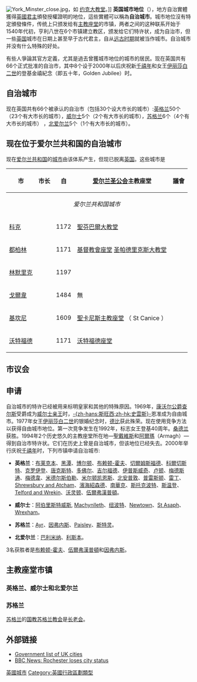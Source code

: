 {{update|time=2013-12-26}}
{{otheruses4|地位的歷史|列表|英國城市列表}}
{{NoteTA
<!---England cities--->
|1=zh-cn:伯明翰;zh-hk:伯明翰;zh-tw:伯明罕
|2=zh-cn:布拉德福德;zh-hk:布拉福特;zh-tw:布拉福
|3=zh-cn:布赖顿;zh-hk:白賴頓;zh-tw:布萊頓
|4=zh-cn:布里斯托尔;zh-hk:布里斯托;zh-tw:布里斯托
|5=zh-cn:坎特伯雷;zh-hk:坎特伯雷;zh-tw:坎特伯里
|6=zh-cn:考文垂;zh-hk:高雲地利;zh-tw:科芬特里
|7=zh-cn:德比;zh-hk:打比;zh-tw:德貝
|8=zh-cn:埃克塞特;zh-hk:愛思德;zh-tw:艾克希特
|9=zh-cn:金斯顿;zh-tw:京斯頓;zh-hk:京士頓
|10=zh-cn:兰开斯特;zh-hk:蘭卡斯特;zh-tw:蘭卡斯特
|11=zh-cn:利兹;zh-hk:列斯;zh-tw:里茲
|12=zh-cn:纽卡斯尔;zh-hk:紐卡素;zh-tw:紐塞
|13=zh-cn:诺里奇;zh-hk:諾域治;zh-tw:諾威治
|14=zh-cn:诺丁汉;zh-hk:諾定咸;zh-tw:諾丁罕
|15=zh-cn:朴次茅斯;zh-hk:樸茨茅夫;zh-tw:樸茨茅斯
|16=zh-cn:设菲尔德;zh-hk:錫菲特;zh-tw:雪菲爾
|17=zh-cn:温切斯特;zh-hk:溫徹斯特;zh-tw:溫徹斯特
<!---Scotland cities--->
|18=zh-cn:阿伯丁;zh-hk:鴨巴甸;zh-tw:亞伯丁
|19=zh-cn:鄧迪;zh-hk:鄧迪;zh-tw:丹地
|20=zh-cn:因弗内斯;zh-hk:恩華尼斯;zh-tw:印威內斯
|21=zh-cn:斯特灵;zh-hk:史特靈;zh-tw:斯特靈
<!---Ireland cities--->
|22=zh-cn:圣帕德里克斯; zh-hk:聖柏德力斯; zh-tw:聖派屈克斯
|23=zh-cn:沃特福德;zh-hk:屈福特;zh-tw:沃特福;
}}
[[File:York_Minster_close.jpg|thumbnail]]，如 [[约克大教堂|约克大教堂]]。]]
'''英国城市地位'''（{{lang-en|City status in the United Kingdom}}），地方自治實體獲得[[英國君主|英國君主]]頒發授權證明的地位，這些實體可以稱為'''自治城市'''。城市地位沒有特定頒發條件，传统上只颁发给有[[主教座堂|主教座堂]]的市镇，两者之间的这种联系开始于1540年代初，亨利八世在6个市镇建立教区，颁发给它们特许状，成为自治市，但一些[[英国|英国]]城市在日期上甚至早于古代君主，自从[[远古时期|远古时期]]就被当作城市。自治城市并没有什么特殊的好处。

有些人爭論其官方定義，尤其是過去曾獲城市地位的城市的居民。现在英国共有66个正式批准的自治市，其中8个设于2000年以后庆祝新[[千禧年|千禧年]]和女王[[伊丽莎白二世|伊丽莎白二世]]的登基金禧紀念（即五十年，Golden Jubilee）时。

==自治城市==

现在英国共有66个被承认的自治市（包括30个设大市长的城市）:[[英格兰|英格兰]]50个（23个有大市长的城市），[[威尔士|威尔士]]5个（2个有大市长的城市），[[苏格兰|苏格兰]]6个（4个有大市长的城市） ，[[北爱尔兰|北爱尔兰]]5个（1个有大市长的城市）。

==现在位于爱尔兰共和国的自治城市==
现在[[爱尔兰共和国|爱尔兰共和国]]的[[城市|城市]]由该体系产生，但现已脱离[[英国|英国]]。这些城市是

{| class="wikitable"
|- bgcolor="#efefef"
! 市
! 市长
! 自
! [[爱尔兰圣公会|爱尔兰圣公会]]主教座堂
! 議會
|-
| align="center" colspan="5" | ''爱尔兰共和国城市''
|-
|[[科克_(愛爾蘭)|科克]]
|{{tsl|en|Lord Mayor of Cork|大市長}}
|1172
|[[聖芬巴爾座堂|聖芬巴爾大教堂]]
|{{tsl|en|county borough|市議會}}
|-
|[[都柏林|都柏林]]
|{{tsl|en|Lord Mayor of Dublin|大市长}}
|1171
|[[基督教会座堂_(都柏林)|基督教會座堂]] 
[[聖派屈克大教堂_(都柏林)|圣帕德里克斯大教堂]]
|{{tsl|en|county borough|市議會}}
|-
|[[利默里克|林默里克]]
| 
|1197
|{{tsl|en|St. Mary's Christchurch Cathedral, Limerick|聖瑪莉屬基督教會座堂}}
|{{tsl|en|county borough|市議會}}
|-
|[[戈尔韦|戈爾韋]]
| 
|1484
|無
|{{tsl|en|county borough|市議會}}
|-
|[[基尔肯尼|基坎尼]]
| 
|1609
|[[聖卡尼斯主教座堂|聖卡尼斯主教座堂]] （ St Canice ）
|{{tsl|en|municipal borough|自治地議會}}
|-
|[[沃特福德_(芒斯特省)|沃特福德]]
| 
|1171
|[[基督教會座堂_(沃特福德)|沃特福德座堂]]
|{{tsl|en|county borough|市議會}}
|}

==市议会==

==申请==
自治城市的特许已经被用来标明皇家和其他的特殊原因。1969年，[[康沃尔公爵|康沃尔公爵]][[威爾斯親王查爾斯|查尔斯]]受爵成为[[威尔士亲王|威尔士亲王]]时，[[斯旺西|-{zh-hans:斯旺西;zh-hk:史雲斯}-]]恩准成为自由城市。1977年女王[[伊丽莎白二世|伊丽莎白二世]]的银婚纪念时，[[德比_(英格蘭)|德比]]获此殊荣。现在使用竞争方法以获得自由城市地位。第一次竞争发生在1992年，标志女王登基40周年。[[桑德兰|桑德兰]]获胜。1994年2个历史悠久的主教座堂所在地—[[聖戴維斯|聖戴維斯]]和[[阿爾瑪|阿爾瑪]]（Armagh）—得到自治市特许状。它们在历史上曾是自治城市，但该地位已经失去。2000年举行庆祝[[千禧年|千禧年]]时，下列市镇申请自治城市:

*'''英格兰'''：[[布莱克本|布莱克本]]、[[黑潭|黑潭]]、[[博尔顿|博尔顿]]、[[布赖顿-霍夫|布赖顿-霍夫]]、[[切爾姆斯福德|切爾姆斯福德]]、[[科爾切斯特|科爾切斯特]]、[[克罗伊登|克罗伊登]]、[[唐克斯特|唐克斯特]]、[[多佛尔|多佛尔]]、[[吉尔福德|吉尔福德]]、[[伊普斯威奇|伊普斯威奇]]、[[卢顿|卢顿]]、[[梅德斯通|梅德斯通]]、[[梅德韋|梅德韋]]、[[米德尔斯伯勒|米德尔斯伯勒]]、[[米尔顿凯恩斯|米尔顿凯恩斯]]、[[北安普敦|北安普敦]]、[[普雷斯顿|普雷斯顿]]、[[雷丁|雷丁]]、[[Shrewsbury_and_Atcham|Shrewsbury and Atcham]]、[[濱海紹森德|濱海紹森德]]、[[南華克|南華克]]、[[斯托克波特|斯托克波特]]、[[斯温登|斯温登]]、[[Telford_and_Wrekin|Telford and Wrekin]]、[[沃灵顿|沃灵顿]]、[[伍爾弗漢普頓|伍爾弗漢普頓]]。

*'''威尔士'''：[[阿伯里斯特威斯|阿伯里斯特威斯]], [[Machynlleth|Machynlleth]]、[[纽波特|纽波特]]、[[Newtown|Newtown]]、[[St_Asaph|St Asaph]]、[[Wrexham|Wrexham]]。

*'''苏格兰'''：[[Ayr|Ayr]]、[[因弗内斯|因弗内斯]]、[[Paisley|Paisley]]、[[斯特灵|斯特灵]]。

*'''北爱尔兰'''：[[巴利米纳|巴利米纳]]、[[利斯本|利斯本]]。

3名获胜者是[[布赖顿-霍夫|布赖顿-霍夫]]、[[伍爾弗漢普頓|伍爾弗漢普頓]]和[[因弗内斯|因弗内斯]]。

==主教座堂市镇==
===英格兰、威尔士和北爱尔兰===

===苏格兰===
[[苏格兰|苏格兰]]的[[国教|国教]][[苏格兰教会|苏格兰教会]]是[[长老会|长老会]]。

==外部链接==
* [http://www.dca.gov.uk/constitution/city/citygj.htm#part6 Government list of UK cities] {{Webarchive|url=http://webarchive.nationalarchives.gov.uk/20090117113043/http://www.dca.gov.uk/constitution/city/citygj.htm#part6 |date=2009-01-17 }}
* [http://news.bbc.co.uk/1/hi/uk/england/1991827.stm BBC News: Rochester loses city status] {{WebCite|url=https://www.webcitation.org/5QdRST6kT?url=http://news.bbc.co.uk/1/hi/uk/england/1991827.stm |date=20070727022113 |dateformat=iso }}

[[Category:英國城市|]]
[[Category:英國行政區劃類型|Category:英國行政區劃類型]]